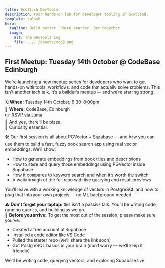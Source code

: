 ```yaml
---
title: Scottish DevTools
description: Your hands-on hub for developer tooling in Scotland.
template: splash
hero:
  tagline: Build better. Share smarter. Dev together.
  image:
    alt: The DevTools Cog
    file: ../../assets/cog2.png
---
```



<CardGrid >
  <LinkCard 
  	title="What is DevTools Scotland?" 
	href="/testpagessite/intro/what-is-devtools/" 
	description="What are we up to? And why community-led DevTools matter."
	>
  </LinkCard>
  <LinkCard 
  	title="Meet the Team" 
	href="/testpagessite/team/cameron-blackwood/"
	description="Get to know the organisers behind the scenes."
	>
  </LinkCard>
</CardGrid>

<div class="meetup-callout">

## First Meetup: Tuesday 14th October @ CodeBase Edinburgh
We’re launching a new meetup series for developers who want to get hands-on with tools, workflows, and code that actually solve problems. This isn’t another tech talk. It’s a builder’s meetup — and we’re starting strong.

🗓️ **When:** Tuesday 14th October, 6:30–8:00pm  
📍 **Where:** CodeBase, Edinburgh\
👉 [RSVP via Luma](https://luma.com/ufzmw4p6)\
🍕 And yes, there’ll be pizza.\
🧠 Curiosity essential.

🛠 Our first session is all about PGVector + Supabase — and how you can use them to build a fast, fuzzy book search app using real vector embeddings.
We’ll show:
*	How to generate embeddings from book titles and descriptions
*	How to store and query those embeddings using PGVector inside Supabase
*	How it compares to keyword search and when it’s worth the switch
*	A walkthrough of the full repo with live querying and result previews

You’ll leave with a working knowledge of vectors in PostgreSQL and how to plug that into your own projects — no ML background needed.

⚠️ **Don’t forget your laptop:** this isn’t a passive talk. You’ll be writing code, running queries, and building as we go.\
🧰 **Before you arrive:**
To get the most out of the session, please make sure you’ve:
*	Created a free account at Supabase
*	Installed a code editor like VS Code
*	Pulled the starter repo (we’ll share the link soon)
*	Got PostgreSQL basics in your brain (don’t worry — we’ll keep it friendly)

We’ll be writing code, querying vectors, and exploring Supabase live.
</div>

<CardGrid >
  <LinkCard 
  	title="Workshop Archive" 
	href="/testpagessite/workshops/fuzzy-books/"
	description="Explore meetups, workshops, and hands-on resources."
	>
  </LinkCard>
  <LinkCard 
  	title="Contribute"
	href="/testpagessite/workshops/fuzzy-books/"
	description="Help us grow the library — guides, tips, demos and all."
	>
  </LinkCard>
</CardGrid>
